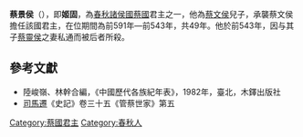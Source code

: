 {{Eranamebox|年号= 蔡景侯 
|起讫时间= 前541年—前510年
|政权= [[蔡国|蔡国]]
|帝王= [[蔡景侯|蔡景侯]]姬固
|历时= 49年
|timeline= <timeline>
ImageSize  = width:200 height:50
PlotArea   = width:180 height:30 left:10 bottom:20
TimeAxis   = orientation:horizontal
DateFormat = yyyy
Period     = from:-722 till:-479
AlignBars  = early
ScaleMajor = increment:243 start:-722
Colors =
  id:canvas value:rgb(1,1,0.85)
BackgroundColors = canvas:canvas
PlotData =
  width:15 color:black
  bar:era from:start till:end
  bar:era from:-591 till:-543 color:red
</timeline>
|说明= 蔡景侯在位年在《春秋》经时代的位置
}}
'''蔡景侯'''（{{bd|？||前543年||catIdx=J姬}}），即'''姬固'''，為[[春秋时期|春秋]][[諸侯國|諸侯國]][[蔡國|蔡國]]君主之一，他為[[蔡文侯|蔡文侯]]兒子，承襲蔡文侯擔任該國君主，在位期間為前591年—前543年，共49年。他於前543年，因与其子[[蔡靈侯|蔡靈侯]]之妻私通而被后者所殺。

==參考文獻==
*陸峻嶺、林幹合編，《中國歷代各族紀年表》，1982年，臺北，木鐸出版社
*[[司馬遷|司馬遷]]《史記》卷三十五《管蔡世家》第五

{{start box}}
{{s-before|[[蔡文候|蔡文候]]}}
{{s-title|[[春秋时期|春秋]][[蔡國|蔡國]]君主|在位期間前591年—前543年，共49年}}
{{s-after|[[蔡靈侯|蔡靈侯]]}}
{{end box}}
{{蔡國君主}}

[[Category:蔡國君主|Category:蔡國君主]]
[[Category:春秋人|Category:春秋人]]